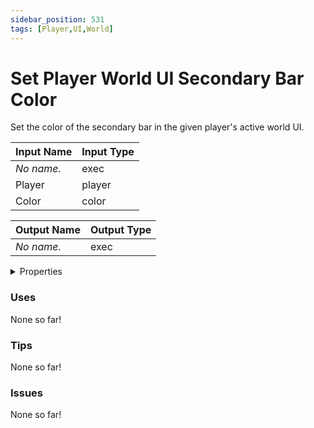 ```yaml
---
sidebar_position: 531
tags: [Player,UI,World]
---
```


# Set Player World UI Secondary Bar Color

Set the color of the secondary bar in the given player's active world UI.




<EsbSvg />

| Input Name | Input Type |
|-----------|-----------|
| *No name.* | exec |
| Player | player |
| Color | color |

| Output Name | Output Type |
|-----------|-----------|
| *No name.* | exec |


<details>
  <summary>Properties</summary>
  <div>
    <div>
    <table>
      <thead>
        <tr>
          <th>Is beta required?</th>
          <th>❌</th>
        </tr>
        <tr>
          <th>Is this chip a trolling risk?</th>
          <th>❌</th>
        </tr>
        <tr>
          <th>Chip UUID</th>
          <th>a94540da-0639-4e88-adf6-c90f6612fe05</th>
        </tr>
      </thead>
    </table>
    </div>
  </div>
</details>

### Uses

None so far!

### Tips

None so far!

### Issues

None so far!